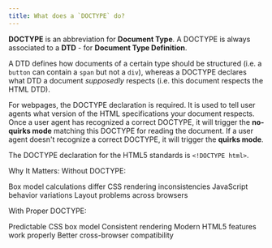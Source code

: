 ```yaml
---
title: What does a `DOCTYPE` do?
---
```


**DOCTYPE** is an abbreviation for **Document Type**. A DOCTYPE is always associated to a **DTD** - for **Document Type Definition**.

A DTD defines how documents of a certain type should be structured (i.e. a `button` can contain a `span` but not a `div`), whereas a DOCTYPE declares what DTD a document _supposedly_ respects (i.e. this document respects the HTML DTD).

For webpages, the DOCTYPE declaration is required. It is used to tell user agents what version of the HTML specifications your document respects. Once a user agent has recognized a correct DOCTYPE, it will trigger the **no-quirks mode** matching this DOCTYPE for reading the document. If a user agent doesn't recognize a correct DOCTYPE, it will trigger the **quirks mode**.

The DOCTYPE declaration for the HTML5 standards is `<!DOCTYPE html>`.

Why It Matters:
Without DOCTYPE:

Box model calculations differ
CSS rendering inconsistencies
JavaScript behavior variations
Layout problems across browsers

With Proper DOCTYPE:

Predictable CSS box model
Consistent rendering
Modern HTML5 features work properly
Better cross-browser compatibility

